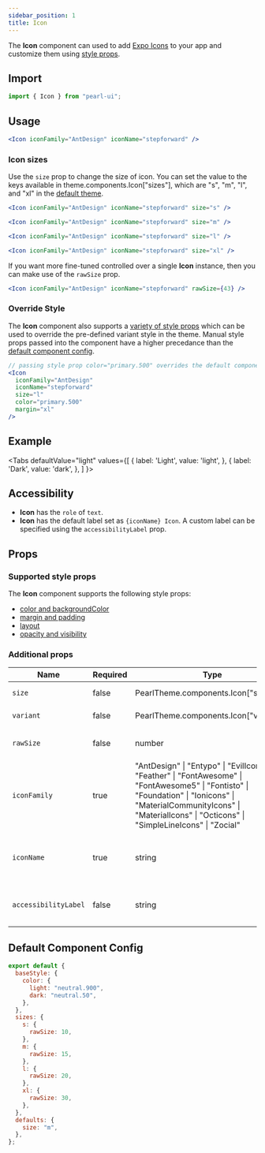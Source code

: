 ```yaml
---
sidebar_position: 1
title: Icon
---
```


The **Icon** component can used to add [Expo Icons](https://icons.expo.fyi/) to your app and customize them using [style props](../../core-features/style-props).

## Import

```jsx
import { Icon } from "pearl-ui";
```

## Usage

```jsx
<Icon iconFamily="AntDesign" iconName="stepforward" />
```

### Icon sizes

Use the `size` prop to change the size of icon. You can set the value to the keys available in <t>theme.components.Icon["sizes"]</t>, which are <t>"s"</t>, <t>"m"</t>, <t>"l"</t>, and <t>"xl"</t> in the [default theme](#default-component-config).

```jsx
<Icon iconFamily="AntDesign" iconName="stepforward" size="s" />

<Icon iconFamily="AntDesign" iconName="stepforward" size="m" />

<Icon iconFamily="AntDesign" iconName="stepforward" size="l" />

<Icon iconFamily="AntDesign" iconName="stepforward" size="xl" />
```

If you want more fine-tuned controlled over a single **Icon** instance, then you can make use of the `rawSize` prop.

```jsx
<Icon iconFamily="AntDesign" iconName="stepforward" rawSize={43} />
```

### Override Style

The **Icon** component also supports a [variety of style props](#supported-style-props) which can be used to override the pre-defined variant style in the theme. Manual style props passed into the component have a higher precedance than the [default component config](#default-component-config).

```jsx
// passing style prop color="primary.500" overrides the default component config value of color="neutral.900"
<Icon
  iconFamily="AntDesign"
  iconName="stepforward"
  size="l"
  color="primary.500"
  margin="xl"
/>
```

## Example


<Tabs
  defaultValue="light"
  values={[
    { label: 'Light', value: 'light', },
    { label: 'Dark', value: 'dark', },
  ]
}>
<TabItem value="light">

<Snack snackId="@agrawal-rohit/icon-light" />

</TabItem>

<TabItem value="dark">

<Snack snackId="@agrawal-rohit/icon-dark" />

</TabItem>
</Tabs>

## Accessibility

- **Icon** has the `role` of `text`.
- **Icon** has the default label set as `{iconName} Icon`. A custom label can be specified using the `accessibilityLabel` prop.

## Props

### Supported style props

The **Icon** component supports the following style props:

- [color and backgroundColor](../../core-features/style-props#color-and-background-color)
- [margin and padding](../../core-features/style-props#margin-and-padding)
- [layout](../../core-features/style-props#layout)
- [opacity and visibility](../../core-features/style-props#opacity-and-visibility)

### Additional props

| Name                 | Required | Type                                                                                                                                                                                                                                     | Default | Description                                              |
| -------------------- | -------- | ---------------------------------------------------------------------------------------------------------------------------------------------------------------------------------------------------------------------------------------- | ------- | -------------------------------------------------------- |
| `size`               | false    | <t>PearlTheme.components.Icon["sizes"]</t>                                                                                                                                                                                               | `"m"`   | The size of the icon                                     |
| `variant`            | false    | <t>PearlTheme.components.Icon["variants"]</t>                                                                                                                                                                                            |         | The variant of the icon                                  |
| `rawSize`            | false    | <t>number</t>                                                                                                                                                                                                                            |         | The raw size of the icon.                                |
| `iconFamily`         | true     | <t> "AntDesign" \| "Entypo" \| "EvilIcons" \| "Feather" \| "FontAwesome" \| "FontAwesome5" \| "Fontisto" \| "Foundation" \| "Ionicons" \| "MaterialCommunityIcons" \| "MaterialIcons" \| "Octicons" \| "SimpleLineIcons" \| "Zocial"</t> |         | Icon family that contains the icon you want to use       |
| `iconName`           | true     | <t>string</t>                                                                                                                                                                                                                            |         | Name of the icon as given in it's respective icon family |
| `accessibilityLabel` | false    | <t>string</t>                                                                                                                                                                                                                            |         | The accessibility label of the icon                      |

## Default Component Config

```js
export default {
  baseStyle: {
    color: {
      light: "neutral.900",
      dark: "neutral.50",
    },
  },
  sizes: {
    s: {
      rawSize: 10,
    },
    m: {
      rawSize: 15,
    },
    l: {
      rawSize: 20,
    },
    xl: {
      rawSize: 30,
    },
  },
  defaults: {
    size: "m",
  },
};
```
